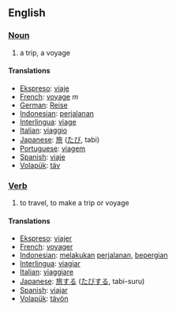 ==English==
=== [[Noun]] ===
# a trip, a voyage
==== Translations ====
*[[Ekspreso]]: [[viaje]]
*[[French]]: [[voyage]] ''m''
*[[German]]: [[Reise]] 
*[[Indonesian]]: [[jalan|perjalanan]]
*[[Interlingua]]: [[viage]] 
*[[Italian]]: [[viaggio]] 
*[[Japanese]]: [[旅]] ([[たび]], tabi)
*[[Portuguese]]: [[viagem]] 
*[[Spanish]]: [[viaje]] 
*[[Volapük]]: [[täv]]

=== [[Verb]] ===
# to travel, to make a trip or voyage
==== Translations ====
*[[Ekspreso]]: [[viajer]]
*[[French]]: [[voyager]] 
*[[Indonesian]]: [[laku|melakukan]] [[jalan|perjalanan]], [[pergi|bepergian]]
*[[Interlingua]]: [[viagiar]] 
*[[Italian]]: [[viaggiare]] 
*[[Japanese]]: [[旅]]する ([[たび]]する, tabi-suru)
*[[Spanish]]: [[viajar]] 
*[[Volapük]]: [[tävön]]